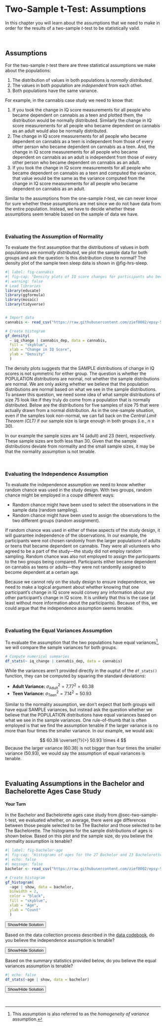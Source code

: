 # Two-Sample t-Test: Assumptions {#sec-two-sample-test-assumptions}

In this chapter you will learn about the assumptions that we need to make in order for the results of a two-sample *t*-test to be statistically valid. 

<br />



## Assumptions

For the two-sample *t*-test there are three statistical assumptions we make about the populations:

1. The distribution of values in both populations is *normally distributed*.
2. The values in both population are *independent* from each other.
3. Both populations have the same variance.

For example, in the cannabis case study we need to know that:

1. If you took the change in IQ score measurements for all people who became dependent on cannabis as a teen and plotted them, the distribution would be normally distributed. Similarly the change in IQ score measurements for all people who became dependent on cannabis as an adult would also be normally distributed.
2. The change in IQ score measurements for all people who became dependent on cannabis as a teen is independent from those of every other person who became dependent on cannabis as a teen. And, the change in IQ score measurements for all people who became dependent on cannabis as an adult is independent from those of every other person who became dependent on cannabis as an adult.
3. If you took the change in IQ score measurements for all people who became dependent on cannabis as a teen and computed the variance, that value would be the same as the variance computed from the change in IQ score measurements for all people who became dependent on cannabis as an adult.

Similar to the assumptions from the one-sample *t*-test, we can never know for sure whether these assumptions are met since we do not have data from the entire population. Instead, we have to decide whether these assumptions seem tenable based on the sample of data we have. 

<br />


### Evaluating the Assumption of Normality

To evaluate the first assumption that the distributions of values in both populations are *normally distributed*, we plot the sample data for both groups and ask the question: Is this distribution close to normal? The density plot of the sample teen sleep data is shown in 
@fig-hrs-sleep.

```r
#| label: fig-cannabis
#| fig-cap: "Density plots of IQ score changes for participants who became persistent marijuana users as teens and those who became persistent marijuana users as adults."
#| warning: false
# Load libraries
library(educate)
library(ggformula)
library(mosaic)
library(tidyverse)


# Import data
cannabis <- read_csv("https://raw.githubusercontent.com/zief0002/epsy-5261/main/data/cannabis.csv")

# Create histogram
gf_density(
  ~ iq_change | cannabis_dep, data = cannabis,
  fill = "skyblue", 
  xlab = "Change in IQ Score",
  ylab = "Density"
  )
```
  
The density plots suggests that the SAMPLE distributions of change in IQ scores is not symmetric for either group. The question is whether the POPULATION distributions are normal, not whether the sample distributions are normal. We are only asking whether we believe that the population distributions are normal based on what we see in the sample distributions. To answer this question, we need some idea of what sample distributions of size 75 look like if they truly do come from a population that is normally distributed. Below are the distributions for five samples of size 75 that were actually drawn from a normal distribution. As in the one-sample situation, even if the samples look non-normal, we can fall back on the *Central Limit Theorem (CLT)* if our sample size is large enough in both groups (i.e., $n\geq 30$). 

In our example the sample sizes are 14 (adult) and 23 (teen), respectively. These sample sizes are both less than 30. Given that the sample distributions deviate from normality and the small sample sizes, it may be that the normality assumption is not tenable.

<br />


### Evaluating the Independence Assumption

To evaluate the independence assumption we need to know whether random chance was used in the study design. With two groups, random chance might be employed in a coupe different ways:

- Random chance might have been used to select the observations in the sample data (random sampling).
- Random chance might have been used to assign the observations to the two different groups (random assignment).

If random chance was used in either of these aspects of the study design, it will guarantee independence of the observations. In our example, the participants were not chosen randomly from the larger populations of adults or teens that became dependent on cannabis. They were all volunteers who agreed to be a part of the study---the study did not employ random sampling. Random chance was also not employed to assign the participants to the two groups being compared. Participants either became dependent on cannabis as teens or adults---they were not randomlly assigned to become dependent at a certain age.

Because we cannot rely on the study design to ensure independence, we need to make a logical argument about whether knowing that one participant's change in IQ score would convey any information about any other participant's change in IQ score. It is unlikely that this is the case (at least without more information about the participants). Because of this, we could argue that the independence assumption seems tenable.

<br />


### Evaluating the Equal Variances Assumption

To evaluate the assumption that the two populations have equal variances^[This assumption is also referred to as the *homogeneity of variance* assumption.], we will compare the sample variances for both groups.

```r
# Compute numerical summaries
df_stats(~ iq_change | cannabis_dep, data = cannabis)
```

While the variances aren't provided directly in the ouptut of the `df_stats()` function, they can be computed by squaring the standard deviations:

- **Adult Variance:** $\sigma^2_{\text{Adult}} = 7.77^2 = 60.38$
- **Teen Variance:** $\sigma^2_{\text{Teen}} = 7.14^2 = 50.93$

Similar to the normality assumption, we don't expect that both groups will have equal SAMPLE variances, but instead ask the question whether we believe that the POPULATION distributions have equal variances based on what we see in the sample variances. One rule-of-thumb that is often employed is that we find the assumption tenable if the larger variance is no more than four times the smaller variance. In our example, we would ask:

$$
60.38 \overset{?}{>} 50.93 \times 4
$$
Because the larger variance (60.38) is not bigger than four times the smaller variance (50.93), we would say the assumption of equal variances is tenable.

<br />


## Evaluating Assumptions in the Bachelor and Bachelorette Ages Case Study

:::exercises
#### Your Turn {.unnumbered}

In the Bachelor and Bachelorette ages case study from @sec-two-sample-t-test, we evaluated whether, on average, there were age differences between those people selected to be The Bachelor and those selected to be The Bachelorette. The histograms for the sample distributions of ages is shown below. Based on this plot and the sample size, do you believe the normality assumption is tenable?

```r
#| label: fig-bachelor-age
#| fig-cap: "Histograms of ages for the 27 Bachelor and 23 Bachelorette contestants."
#| echo: false
#| message: false
bachelor <- read_csv("https://raw.githubusercontent.com/zief0002/epsy-5261/main/data/bachelor.csv")

# Create histogram
gf_histogram(
  ~age | show, data = bachelor,
  binwidth = 2,
  color = "black", 
  fill = "skyblue",
  xlab = "Age",
  ylab = "Count"
  )
```

<button class="solution-btn solution-btn-default" onclick="toggle_visibility('exercise_05-02-01');">Show/Hide Solution</button>

<div id="exercise_05-02-01" style="display:none; margin: -40px 0 40px 40px;">
The normality assumption may not be tenable. Both sample distributions are skewed to the right. Moreover, the sample sizes for the two groups are both less than 30.
</div>

Based on the data collection process described in the [data codebook](https://zief0002.github.io/epsy-5261/codebooks/bachelor.html), do you believe the independence assumption is tenable?

<button class="solution-btn solution-btn-default" onclick="toggle_visibility('exercise_05-02-02');">Show/Hide Solution</button>

<div id="exercise_05-02-02" style="display:none; margin: -40px 0 40px 40px;">
There was no random chance used to select the sample data, nor was random chance used to assign the daa into the two groups. Making a logical argument, would knowing one Bachelor's or Bachelorette's age give us information about another's age? Probably not (independence seems tenable), but there might be a case made that it does (independence is not tenable).
</div>

Based on the summary statistics provided below, do you believe the equal variances assumption is tenable?

```r
#| echo: false
df_stats(~age | show, data = bachelor)
```

<button class="solution-btn solution-btn-default" onclick="toggle_visibility('exercise_05-02-03');">Show/Hide Solution</button>

<div id="exercise_05-02-03" style="display:none; margin: -40px 0 40px 40px;">
The variance for the Bachelor ages is $30.70^2=942.71$, and that for the Bachelorette ages is $28.17^2=793.77$. Since 942.71 is less than four times 793.77, the assumption of equal population variances seems tenable.
</div>
:::

<br />


<!-- ## References -->

